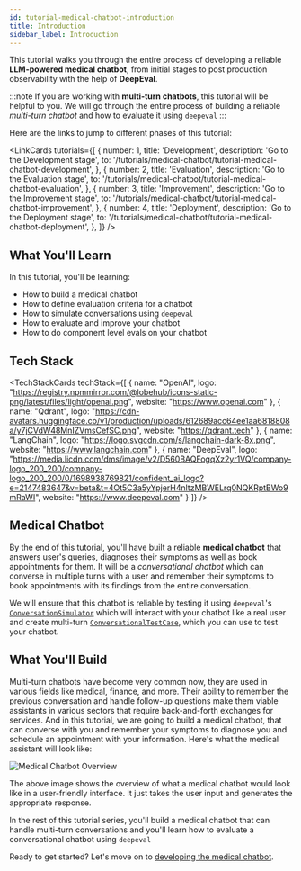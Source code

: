 ```yaml
---
id: tutorial-medical-chatbot-introduction
title: Introduction
sidebar_label: Introduction
---
```



This tutorial walks you through the entire process of developing a reliable **LLM-powered medical chatbot**, from initial stages to post production observability with the help of **DeepEval**.

:::note
If you are working with **multi-turn chatbots**, this tutorial will be helpful to you. We will go through the entire process of building a reliable _multi-turn chatbot_ and how to evaluate it using `deepeval`
:::

Here are the links to jump to different phases of this tutorial: 

<LinkCards
    tutorials={[
        {
            number: 1,
            title: 'Development',
            description: 'Go to the Development stage',
            to: '/tutorials/medical-chatbot/tutorial-medical-chatbot-development',
        },
        {
            number: 2,
            title: 'Evaluation',
            description: 'Go to the Evaluation stage',
            to: '/tutorials/medical-chatbot/tutorial-medical-chatbot-evaluation',
        },
        {
            number: 3,
            title: 'Improvement',
            description: 'Go to the Improvement stage',
            to: '/tutorials/medical-chatbot/tutorial-medical-chatbot-improvement',
        },
        {
            number: 4,
            title: 'Deployment',
            description: 'Go to the Deployment stage',
            to: '/tutorials/medical-chatbot/tutorial-medical-chatbot-deployment',
        },
    ]}
/>

## What You'll Learn

In this tutorial, you'll be learning:

- How to build a medical chatbot
- How to define evaluation criteria for a chatbot
- How to simulate conversations using `deepeval`
- How to evaluate and improve your chatbot
- How to do component level evals on your chatbot

## Tech Stack

<TechStackCards
    techStack={[
        {
            name: "OpenAI",
            logo: "https://registry.npmmirror.com/@lobehub/icons-static-png/latest/files/light/openai.png",
            website: "https://www.openai.com"
        },
        {
            name: "Qdrant",
            logo: "https://cdn-avatars.huggingface.co/v1/production/uploads/612689acc64ee1aa6818808a/y7jCVdW48MnIZVmsCefSC.png",
            website: "https://qdrant.tech"
        },
        {
            name: "LangChain",
            logo: "https://logo.svgcdn.com/s/langchain-dark-8x.png",
            website: "https://www.langchain.com"
        },
        {
            name: "DeepEval",
            logo: "https://media.licdn.com/dms/image/v2/D560BAQFogqXz2yr1VQ/company-logo_200_200/company-logo_200_200/0/1698938769821/confident_ai_logo?e=2147483647&v=beta&t=4Ot5C3a5yYpjerH4nltzMBWELrq0NQKRptBWo9mRaWI",
            website: "https://www.deepeval.com"
        }
    ]}
/>

## Medical Chatbot

By the end of this tutorial, you'll have built a reliable **medical chatbot** that answers user's queries, diagnoses their symptoms as well as book appointments for them. It will be a _conversational chatbot_
which can converse in multiple turns with a user and remember their symptoms to book appointments with its findings from the entire conversation.

We will ensure that this chatbot is reliable by testing it using `deepeval`'s [`ConversationSimulator`](https://deepeval.com/docs/conversation-simulator) which will interact with your chatbot like a real user and create multi-turn [`ConversationalTestCase`](https://deepeval.com/docs/evaluation-multiturn-test-cases), which you can use to test your chatbot.

## What You'll Build

Multi-turn chatbots have become very common now, they are used in various fields like medical, finance, and more. Their ability to remember the previous conversation and handle follow-up questions make them viable assistants in various sectors that require back-and-forth exchanges for services. And in this tutorial, we are going to build a medical chatbot, that can converse with you and remember your symptoms to diagnose you and schedule an appointment with your information. 
Here's what the medical assistant will look like:

![Medical Chatbot Overview](./images/tutorials:medical-chatbot:chatbot-overview.png)

The above image shows the overview of what a medical chatbot would look like in a user-friendly interface. It just takes the user input and generates the appropriate response. 

In the rest of this tutorial series, you'll build a medical chatbot that can handle multi-turn conversations and you'll learn how to evaluate a conversational chatbot using `deepeval`

Ready to get started? Let's move on to [developing the medical chatbot](/tutorials/medical-chatbot/tutorial-medical-chatbot-development).